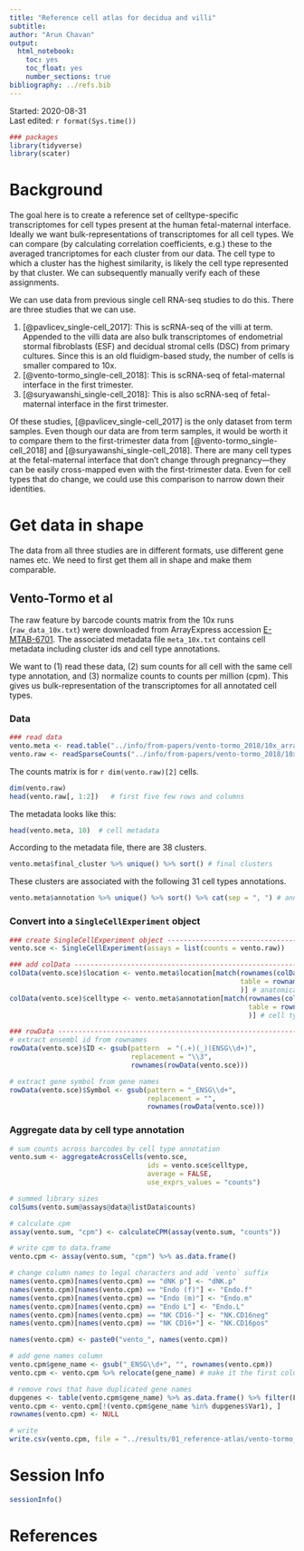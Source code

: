 ```yaml
---
title: "Reference cell atlas for decidua and villi"
subtitle: 
author: "Arun Chavan"
output:
  html_notebook:
    toc: yes
    toc_float: yes
    number_sections: true
bibliography: ../refs.bib
---
```

Started: 2020-08-31  
Last edited: `r format(Sys.time())`

```r
### packages
library(tidyverse)
library(scater)
```

# Background
The goal here is to create a reference set of celltype-specific transcriptomes for cell types present at the human fetal-maternal interface. Ideally we want bulk-representations of transcriptomes for all cell types. We can compare (by calculating correlation coefficients, e.g.) these to the averaged trancriptomes for each cluster from our data. The cell type to which a cluster has the highest similarity, is likely the cell type represented by that cluster. We can subsequently manually verify each of these assignments.   

We can use data from previous single cell RNA-seq studies to do this. There are three studies that we can use. 

1. [@pavlicev_single-cell_2017]: This is scRNA-seq of the villi at term. Appended to the villi data are also bulk transcriptomes of endometrial stormal fibroblasts (ESF) and decidual stromal cells (DSC) from primary cultures. Since this is an old fluidigm-based study, the number of cells is smaller compared to 10x. 
2. [@vento-tormo_single-cell_2018]: This is scRNA-seq of fetal-maternal interface in the first trimester. 
3. [@suryawanshi_single-cell_2018]: This is also scRNA-seq of fetal-maternal interface in the first trimester. 

Of these studies, [@pavlicev_single-cell_2017] is the only dataset from term samples. Even though our data are from term samples, it would be worth it to compare them to the first-trimester data from [@vento-tormo_single-cell_2018] and [@suryawanshi_single-cell_2018]. There are many cell types at the fetal-maternal interface that don't change through pregnancy---they can be easily cross-mapped even with the first-trimester data. Even for cell types that do change, we could use this comparison to narrow down their identities.


# Get data in shape
The data from all three studies are in different formats, use different gene names etc. We need to first get them all in shape and make them comparable. 

## Vento-Tormo et al
The raw feature by barcode counts matrix from the 10x runs (`raw_data_10x.txt`) were downloaded from ArrayExpress accession [E-MTAB-6701](https://www.ebi.ac.uk/arrayexpress/experiments/E-MTAB-6701/files/). The associated metadata file `meta_10x.txt` contains cell metadata including cluster ids and cell type annotations. 

We want to (1) read these data, (2) sum counts for all cell with the same cell type annotation, and (3) normalize counts to counts per million (cpm). This gives us bulk-representation of the transcriptomes for all annotated cell types. 

### Data

```r
### read data
vento.meta <- read.table("../info/from-papers/vento-tormo_2018/10x_arrayexpress/meta_10x.txt", header = TRUE, sep = "\t")
vento.raw <- readSparseCounts("../info/from-papers/vento-tormo_2018/10x_arrayexpress/raw_data_10x.txt", sep = "\t", row.names = TRUE, col.names = TRUE)  # have to use readSparseCounts because the file is too big. 
```

The counts matrix is for `r dim(vento.raw)[2]` cells. 
```r
dim(vento.raw)
head(vento.raw[, 1:2])   # first five few rows and columns
```

The metadata looks like this:
```r
head(vento.meta, 10)  # cell metadata
```

According to the metadata file, there are 38 clusters. 
```r
vento.meta$final_cluster %>% unique() %>% sort() # final clusters
```

These clusters are associated with the following 31 cell types annotations. 
```r
vento.meta$annotation %>% unique() %>% sort() %>% cat(sep = ", ") # annotations
```

### Convert into a `SingleCellExperiment` object
```r
### create SingleCellExperiment object ----------------------------------------
vento.sce <- SingleCellExperiment(assays = list(counts = vento.raw))

### add colData ---------------------------------------------------------------
colData(vento.sce)$location <- vento.meta$location[match(rownames(colData(vento.sce)), 
                                                         table = rownames(vento.meta)
                                                         )] # anatomical location
colData(vento.sce)$celltype <- vento.meta$annotation[match(rownames(colData(vento.sce)),
                                                           table = rownames(vento.meta)
                                                           )] # cell type annotations

### rowData -------------------------------------------------------------------
# extract ensembl id from rownames
rowData(vento.sce)$ID <- gsub(pattern  = "(.+)(_)(ENSG\\d+)", 
                              replacement = "\\3", 
                              rownames(rowData(vento.sce)))

# extract gene symbol from gene names
rowData(vento.sce)$Symbol <- gsub(pattern = "_ENSG\\d+", 
                                  replacement = "", 
                                  rownames(rowData(vento.sce)))
```

### Aggregate data by cell type annotation
```r
# sum counts across barcodes by cell type annotation
vento.sum <- aggregateAcrossCells(vento.sce, 
                                  ids = vento.sce$celltype, 
                                  average = FALSE, 
                                  use_exprs_values = "counts")

# summed library sizes
colSums(vento.sum@assays@data@listData$counts)
```

```r
# calculate cpm
assay(vento.sum, "cpm") <- calculateCPM(assay(vento.sum, "counts"))

# write cpm to data.frame
vento.cpm <- assay(vento.sum, "cpm") %>% as.data.frame()

# change column names to legal characters and add `vento` suffix
names(vento.cpm)[names(vento.cpm) == "dNK p"] <- "dNK.p"
names(vento.cpm)[names(vento.cpm) == "Endo (f)"] <- "Endo.f"
names(vento.cpm)[names(vento.cpm) == "Endo (m)"] <- "Endo.m"
names(vento.cpm)[names(vento.cpm) == "Endo L"] <- "Endo.L"
names(vento.cpm)[names(vento.cpm) == "NK CD16-"] <- "NK.CD16neg"
names(vento.cpm)[names(vento.cpm) == "NK CD16+"] <- "NK.CD16pos"

names(vento.cpm) <- paste0("vento_", names(vento.cpm))

# add gene names column
vento.cpm$gene_name <- gsub("_ENSG\\d+", "", rownames(vento.cpm))
vento.cpm <- vento.cpm %>% relocate(gene_name) # make it the first column

# remove rows that have duplicated gene names
dupgenes <- table(vento.cpm$gene_name) %>% as.data.frame() %>% filter(Freq > 1)
vento.cpm <- vento.cpm[!(vento.cpm$gene_name %in% dupgenes$Var1), ]
rownames(vento.cpm) <- NULL

# write
write.csv(vento.cpm, file = "../results/01_reference-atlas/vento-tormo_cpm-by-celltype.csv", row.names = FALSE)
```


# Session Info
```r
sessionInfo()
```

# References


